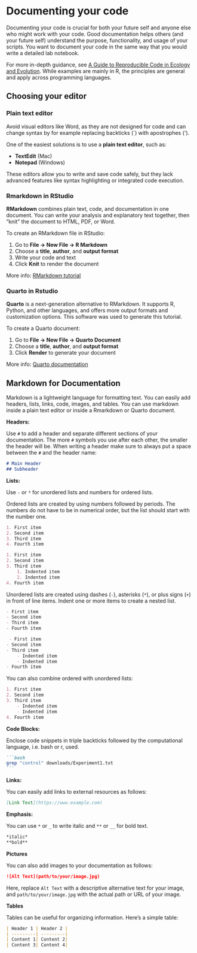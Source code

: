 
# Documenting your code

Documenting your code is crucial for both your future self and anyone else who might work with your code. Good documentation helps others (and your future self) understand the purpose, functionality, and usage of your scripts. You want to document your code in the same way that you would write a detailed lab notebook.

For more in-depth guidance, see [A Guide to Reproducible Code in Ecology and Evolution](https://www.britishecologicalsociety.org/wp-content/uploads/2017/12/guide-to-reproducible-code.pdf). While examples are mainly in R, the principles are general and apply across programming languages.


## Choosing your editor

### Plain text editor

Avoid visual editors like Word, as they are not designed for code and can change syntax by for example replacing backticks (\`) with apostrophes (\').  

One of the easiest solutions is to use a **plain text editor**, such as:

- **TextEdit** (Mac)
- **Notepad** (Windows)

These editors allow you to write and save code safely, but they lack advanced features like syntax highlighting or integrated code execution.


### Rmarkdown in RStudio

**RMarkdown** combines plain text, code, and documentation in one document. You can write your analysis and explanatory text together, then "knit" the document to HTML, PDF, or Word.

To create an RMarkdown file in RStudio:

1. Go to **File → New File → R Markdown**
2. Choose a **title**, **author**, and **output format**
3. Write your code and text
4. Click **Knit** to render the document

More info: [RMarkdown tutorial](https://rmarkdown.rstudio.com/lesson-1.html)


### Quarto in Rstudio

**Quarto** is a next-generation alternative to RMarkdown. It supports R, Python, and other languages, and offers more output formats and customization options. This software was used to generate this tutorial.

To create a Quarto document:

1. Go to **File → New File → Quarto Document**
2. Choose a **title**, **author**, and **output format**
3. Click **Render** to generate your document

More info: [Quarto documentation](https://quarto.org/docs/get-started/hello/rstudio.html)


## Markdown for Documentation

Markdown is a lightweight language for formatting text. You can easily add headers, lists, links, code, images, and tables. You can use markdown inside a plain text editor or inside a Rmarkdown or Quarto document.

**Headers:**

Use `#` to add a header and separate different sections of your documentation. The more `#` symbols you use after each other, the smaller the header will be. When writing a header make sure to always put a space between the `#` and the header name:

```markdown
# Main Header
## Subheader
```

**Lists:**

Use `-` or `*` for unordered lists and numbers for ordered lists.

Ordered lists are created by using numbers followed by periods. The numbers do not have to be in numerical order, but the list should start with the number one.

``` markdown
1. First item
2. Second item
3. Third item
4. Fourth item 
```

``` markdown
1. First item
2. Second item
3. Third item
    1. Indented item
    2. Indented item
4. Fourth item 
```

Unordered lists are created using dashes (`-`), asterisks (`*`), or plus signs (`+`) in front of line items. Indent one or more items to create a nested list.

``` markdown
- First item
- Second item
- Third item
- Fourth item 
```

``` markdown
 - First item
- Second item
- Third item
    - Indented item
    - Indented item
- Fourth item 
```

You can also combine ordered with unordered lists:

``` markdown
1. First item
2. Second item
3. Third item
    - Indented item
    - Indented item
4. Fourth item
```

**Code Blocks:**

Enclose code snippets in triple backticks followed by the computational language, i.e. bash or r, used.

````markdown
```bash
grep "control" downloads/Experiment1.txt
```
````

**Links:**

You can easily add links to external resources as follows:

``` markdown
[Link Text](https://www.example.com)
```

**Emphasis:**

You can use `*` or `_` to write italic and `**` or `__` for bold text.

``` markdown
*italic*
**bold**
```

**Pictures**

You can also add images to your documentation as follows:

``` markdown
![Alt Text](path/to/your/image.jpg)
```

Here, replace `Alt Text` with a descriptive alternative text for your image, and `path/to/your/image.jpg` with the actual path or URL of your image.

**Tables**

Tables can be useful for organizing information. Here's a simple table:

``` markdown
| Header 1 | Header 2 |
| ---------| ---------|
| Content 1| Content 2|
| Content 3| Content 4|
```

</div>